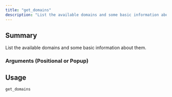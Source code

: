 ```yaml
---
title: "get_domains"
description: "List the available domains and some basic information about them."
---
```


## Summary

List the available domains and some basic information about them.

### Arguments (Positional or Popup)


## Usage
```
get_domains
```